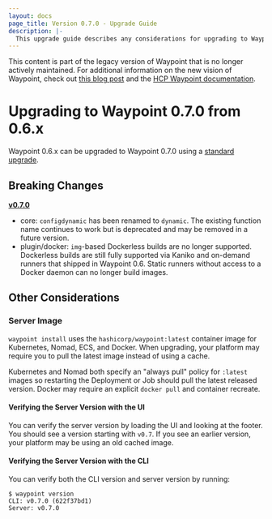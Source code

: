 ```yaml
---
layout: docs
page_title: Version 0.7.0 - Upgrade Guide
description: |-
  This upgrade guide describes any considerations for upgrading to Waypoint 0.7.0.
---
```


<Warning>

This content is part of the legacy version of Waypoint that is no longer actively maintained. For additional information on the new vision of Waypoint, check out [this blog post](https://www.hashicorp.com/blog/a-new-vision-for-hcp-waypoint) and the [HCP Waypoint documentation](/hcp/docs/waypoint).

</Warning>

# Upgrading to Waypoint 0.7.0 from 0.6.x

Waypoint 0.6.x can be upgraded to Waypoint 0.7.0 using a [standard upgrade](/waypoint/docs/upgrading#standard-upgrade).

## Breaking Changes

**[v0.7.0](https://github.com/hashicorp/waypoint/releases/tag/v0.7.0)**

- core: `configdynamic` has been renamed to `dynamic`. The existing function
  name continues to work but is deprecated and may be removed in a future version.
- plugin/docker: `img`-based Dockerless builds are no longer supported.
  Dockerless builds are still fully supported via Kaniko and on-demand
  runners that shipped in Waypoint 0.6. Static runners without access to
  a Docker daemon can no longer build images.

## Other Considerations

### Server Image

`waypoint install` uses the `hashicorp/waypoint:latest` container image for
Kubernetes, Nomad, ECS, and Docker. When upgrading, your platform may require
you to pull the latest image instead of using a cache.

Kubernetes and Nomad both specify an "always pull" policy for `:latest` images
so restarting the Deployment or Job should pull the latest released version.
Docker may require an explicit `docker pull` and container recreate.

#### Verifying the Server Version with the UI

You can verify the server version by loading the UI and looking at the footer.
You should see a version starting with `v0.7`. If you see an earlier version,
your platform may be using an old cached image.

#### Verifying the Server Version with the CLI

You can verify both the CLI version and server version by running:

```shell-session
$ waypoint version
CLI: v0.7.0 (622f37bd1)
Server: v0.7.0
```
